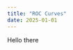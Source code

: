 ```yaml
---
title: "ROC Curves"
date: 2025-01-01
---
```


Hello there

<div id="container"></div>

<script type="module">
import * as d3 from "https://cdn.jsdelivr.net/npm/d3@7/+esm";
</script>

<script src = "./js/confusion-matrix.js"></script>
<script src = "./js/berry-cluster-view.js"></script>
<script src = "./js/roc-point.js"></script>
<script src = "./js/roc-point-curve.js"></script>
<script src = "./js/continuous-output-plot.js"></script>
<script src = "./js/discrim-plot.js"></script>
<script src = "./js/roc-visuals.js"></script>
